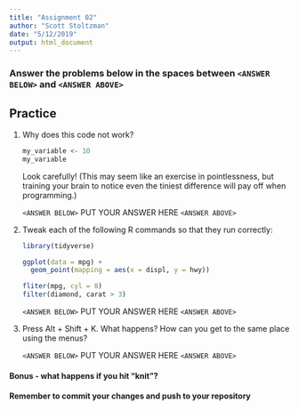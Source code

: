 ```yaml
---
title: "Assignment 02"
author: "Scott Stoltzman"
date: "5/12/2019"
output: html_document
---
```


### Answer the problems below in the spaces between `<ANSWER BELOW>` and `<ANSWER ABOVE>`

## Practice

1.  Why does this code not work?

    ```r
    my_variable <- 10
    my_varıable
    ```
    
    Look carefully! (This may seem like an exercise in pointlessness, but
    training your brain to notice even the tiniest difference will pay off
    when programming.)
    
    
    `<ANSWER BELOW>`
    PUT YOUR ANSWER HERE
    `<ANSWER ABOVE>`
    
    
1.  Tweak each of the following R commands so that they run correctly:

    ```r
    library(tidyverse)

    ggplot(data = mpg) + 
      geom_point(mapping = aes(x = displ, y = hwy))
    
    fliter(mpg, cyl = 8)
    filter(diamond, carat > 3)
    ```


    `<ANSWER BELOW>`
    PUT YOUR ANSWER HERE
    `<ANSWER ABOVE>`


1.  Press Alt + Shift + K. What happens? How can you get to the same place
    using the menus?


    `<ANSWER BELOW>`
    PUT YOUR ANSWER HERE
    `<ANSWER ABOVE>`



#### Bonus - what happens if you hit "knit"?

#### Remember to commit your changes and push to your repository
